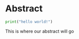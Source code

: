 # Abstract {#sec-abstract}

```{python}
print("hello world!")
```

This is where our abstract will go